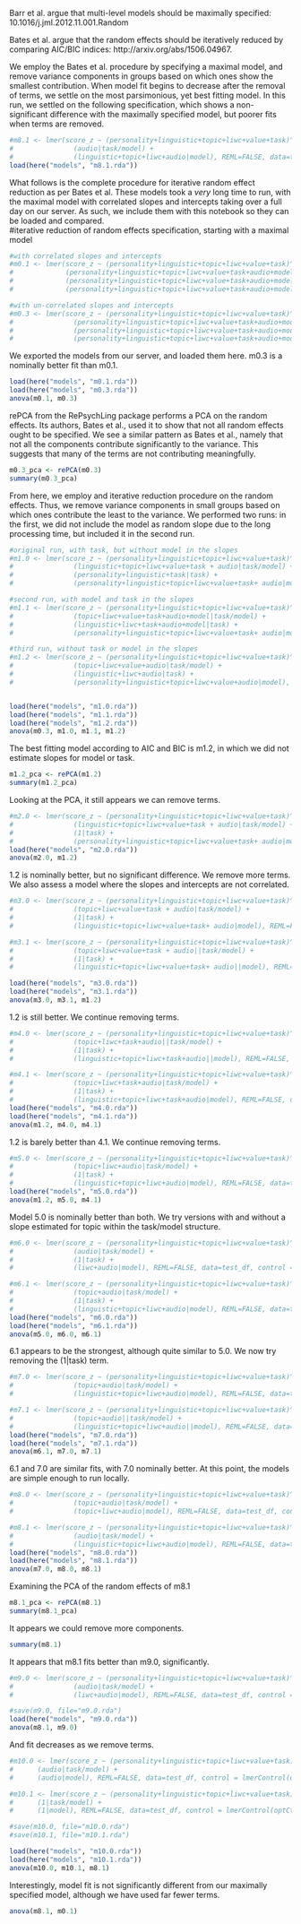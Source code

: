 Barr et al. argue that multi-level models should be maximally specified:
10.1016/j.jml.2012.11.001.Random

Bates et al. argue that the random effects should be iteratively reduced by comparing AIC/BIC indices:
http://arxiv.org/abs/1506.04967. 

We employ the Bates et al. procedure by specifying a maximal model, and remove variance components in groups based on which ones show the smallest contribution. When model fit begins to decrease after the removal of terms, we settle on the most parsimonious, yet best fitting model. In this run, we settled on the following specification, which shows a non-significant difference with the maximally specified model, but poorer fits when terms are removed. 

```r
#m8.1 <- lmer(score_z ~ (personality+linguistic+topic+liwc+value+task)^6 + audio +
#               (audio|task/model) +
#               (linguistic+topic+liwc+audio|model), REML=FALSE, data=test_df, control = lmerControl(optCtrl = list(maxfun = #100000)))
load(here("models", "m8.1.rda"))
```

What follows is the complete procedure for iterative random effect reduction as per Bates et al. These models took a *very* long time to run, with the maximal model with correlated slopes and intercepts taking over a full day on our server. As such, we include them with this notebook so they can be loaded and compared.  
#iterative reduction of random effects specification, starting with a maximal model
```r
#with correlated slopes and intercepts
#m0.1 <- lmer(score_z ~ (personality+linguistic+topic+liwc+value+task)^6 + audio +
#             (personality+linguistic+topic+liwc+value+task+audio+model|task/model) + 
#             (personality+linguistic+topic+liwc+value+task+audio+model|task) + 
#             (personality+linguistic+topic+liwc+value+task+audio+model|model), REML=FALSE, data=test_df, #control = lmerControl(optCtrl = list(maxfun = 100000)))

#with un-correlated slopes and intercepts
#m0.3 <- lmer(score_z ~ (personality+linguistic+topic+liwc+value+task)^6 + audio +
#               (personality+linguistic+topic+liwc+value+task+audio+model||task/model) + 
#               (personality+linguistic+topic+liwc+value+task+audio+model||task) + 
#               (personality+linguistic+topic+liwc+value+task+audio+model||model), REML=FALSE, data=test_df, #control = lmerControl(optCtrl = list(maxfun = 100000)))
```
We exported the models from our server, and loaded them here. m0.3 is a nominally better fit than m0.1. 
```r
load(here("models", "m0.1.rda"))
load(here("models", "m0.3.rda"))
anova(m0.1, m0.3)
```

rePCA from the RePsychLing package performs a PCA on the random effects. Its authors, Bates et al., used it to show that not all random effects ought to be specified. We see a similar pattern as Bates et al., namely that not all the components contribute significantly to the variance. This suggests that many of the terms are not contributing meaningfully. 

```r
m0.3_pca <- rePCA(m0.3)
summary(m0.3_pca)
```
From here, we employ and iterative reduction procedure on the random effects. Thus, we remove variance components in small groups based on which ones contribute the least to the variance. We performed two runs: in the first, we did not include the model as random slope due to the long processing time, but included it in the second run.  

```r
#original run, with task, but without model in the slopes
#m1.0 <- lmer(score_z ~ (personality+linguistic+topic+liwc+value+task)^6 + audio +
#               (linguistic+topic+liwc+value+task + audio|task/model) + 
#               (personality+linguistic+task|task) + 
#               (personality+linguistic+topic+liwc+value+task+ audio|model), REML=FALSE, data=test_df, control = lmerControl(optCtrl #= list(maxfun = 100000)))

#second run, with model and task in the slopes
#m1.1 <- lmer(score_z ~ (personality+linguistic+topic+liwc+value+task)^6 + audio +
#               (topic+liwc+value+task+audio+model|task/model) +
#               (linguistic+liwc+task+audio+model|task) +
#               (personality+linguistic+topic+liwc+value+task+ audio|model), REML=FALSE, data=test_df, control = lmerControl(optCtrl #= list(maxfun = 100000)))

#third run, without task or model in the slopes
#m1.2 <- lmer(score_z ~ (personality+linguistic+topic+liwc+value+task)^6+audio+
#               (topic+liwc+value+audio|task/model) +
#               (linguistic+liwc+audio|task) +
#               (personality+linguistic+topic+liwc+value+audio|model), REML=FALSE, data=test_df, control = lmerControl(optCtrl = #list(maxfun = 100000)))


load(here("models", "m1.0.rda"))
load(here("models", "m1.1.rda"))
load(here("models", "m1.2.rda"))
anova(m0.3, m1.0, m1.1, m1.2)
```
The best fitting model according to AIC and BIC is m1.2, in which we did not estimate slopes for model or task. 
```r
m1.2_pca <- rePCA(m1.2)
summary(m1.2_pca)
```
Looking at the PCA, it still appears we can remove terms. 

```r
#m2.0 <- lmer(score_z ~ (personality+linguistic+topic+liwc+value+task)^6 + audio +
#               (linguistic+topic+liwc+value+task + audio|task/model) + 
#               (1|task) + 
#               (personality+linguistic+topic+liwc+value+task+ audio|model), REML=FALSE, data=test_df, control = lmerControl(optCtrl #= list(maxfun = 100000)))
load(here("models", "m2.0.rda"))
anova(m2.0, m1.2)
```

1.2 is nominally better, but no significant difference. We remove more terms. We also assess a model where the slopes and intercepts are not correlated. 
```r
#m3.0 <- lmer(score_z ~ (personality+linguistic+topic+liwc+value+task)^6 + audio +
#               (topic+liwc+value+task + audio|task/model) + 
#               (1|task) + 
#               (linguistic+topic+liwc+value+task+ audio|model), REML=FALSE, data=test_df, control = lmerControl(optCtrl = #list(maxfun = 100000)))

#m3.1 <- lmer(score_z ~ (personality+linguistic+topic+liwc+value+task)^6 + audio +
#               (topic+liwc+value+task + audio||task/model) + 
#               (1|task) + 
#               (linguistic+topic+liwc+value+task+ audio||model), REML=FALSE, data=test_df, control = lmerControl(optCtrl = #list(maxfun = 100000)))

load(here("models", "m3.0.rda"))
load(here("models", "m3.1.rda"))
anova(m3.0, m3.1, m1.2)
```
1.2 is still better. We continue removing terms. 
```r
#m4.0 <- lmer(score_z ~ (personality+linguistic+topic+liwc+value+task)^6 + audio +
#               (topic+liwc+task+audio||task/model) + 
#               (1|task) + 
#               (linguistic+topic+liwc+task+audio||model), REML=FALSE, data=test_df, control = lmerControl(optCtrl = list(maxfun = #100000)))

#m4.1 <- lmer(score_z ~ (personality+linguistic+topic+liwc+value+task)^6 + audio +
#               (topic+liwc+task+audio|task/model) + 
#               (1|task) + 
#               (linguistic+topic+liwc+task+audio|model), REML=FALSE, data=test_df, control = lmerControl(optCtrl = list(maxfun = #100000)))
load(here("models", "m4.0.rda"))
load(here("models", "m4.1.rda"))
anova(m1.2, m4.0, m4.1)
```
1.2 is barely better than 4.1. We continue removing terms. 
```r
#m5.0 <- lmer(score_z ~ (personality+linguistic+topic+liwc+value+task)^6 + audio +
#               (topic+liwc+audio|task/model) + 
#               (1|task) + 
#               (linguistic+topic+liwc+audio|model), REML=FALSE, data=test_df, control = lmerControl(optCtrl = list(maxfun = #100000)))
load(here("models", "m5.0.rda"))
anova(m1.2, m5.0, m4.1)
```
Model 5.0 is nominally better than both. We try versions with and without a slope estimated for topic within the task/model structure. 

```r
#m6.0 <- lmer(score_z ~ (personality+linguistic+topic+liwc+value+task)^6 + audio +
#               (audio|task/model) + 
#               (1|task) + 
#               (liwc+audio|model), REML=FALSE, data=test_df, control = lmerControl(optCtrl = list(maxfun = 100000)))

#m6.1 <- lmer(score_z ~ (personality+linguistic+topic+liwc+value+task)^6 + audio +
#               (topic+audio|task/model) + 
#               (1|task) + 
#               (linguistic+topic+liwc+audio|model), REML=FALSE, data=test_df, control = lmerControl(optCtrl = list(maxfun = #100000)))
load(here("models", "m6.0.rda"))
load(here("models", "m6.1.rda"))
anova(m5.0, m6.0, m6.1)
```
6.1 appears to be the strongest, although quite similar to 5.0. We now try removing the (1|task) term. 

```r
#m7.0 <- lmer(score_z ~ (personality+linguistic+topic+liwc+value+task)^6 + audio +
#               (topic+audio|task/model) + 
#               (linguistic+topic+liwc+audio|model), REML=FALSE, data=test_df, control = lmerControl(optCtrl = list(maxfun = #100000)))

#m7.1 <- lmer(score_z ~ (personality+linguistic+topic+liwc+value+task)^6 + audio +
#               (topic+audio||task/model) + 
#               (linguistic+topic+liwc+audio||model), REML=FALSE, data=test_df, control = lmerControl(optCtrl = list(maxfun = #100000)))
load(here("models", "m7.0.rda"))
load(here("models", "m7.1.rda"))
anova(m6.1, m7.0, m7.1)
```
6.1 and 7.0 are similar fits, with 7.0 nominally better. At this point, the models are simple enough to run locally. 

```r
#m8.0 <- lmer(score_z ~ (personality+linguistic+topic+liwc+value+task)^6 + audio +
#               (topic+audio|task/model) + 
#               (topic+liwc+audio|model), REML=FALSE, data=test_df, control = lmerControl(optCtrl = list(maxfun = 100000)))

#m8.1 <- lmer(score_z ~ (personality+linguistic+topic+liwc+value+task)^6 + audio +
#               (audio|task/model) +
#               (linguistic+topic+liwc+audio|model), REML=FALSE, data=test_df, control = lmerControl(optCtrl = list(maxfun = #100000)))
load(here("models", "m8.0.rda"))
load(here("models", "m8.1.rda"))
anova(m7.0, m8.0, m8.1)
```
Examining the PCA of the random effects of m8.1
```r
m8.1_pca <- rePCA(m8.1)
summary(m8.1_pca)
```
It appears we could remove more components. 
```r
summary(m8.1)
```
It appears that m8.1 fits better than m9.0, significantly. 
```r
#m9.0 <- lmer(score_z ~ (personality+linguistic+topic+liwc+value+task)^6 + audio +
#               (audio|task/model) + 
#               (liwc+audio|model), REML=FALSE, data=test_df, control = lmerControl(optCtrl = list(maxfun = 100000)))

#save(m9.0, file="m9.0.rda")
load(here("models", "m9.0.rda"))
anova(m8.1, m9.0)
```
And fit decreases as we remove terms. 

```r
#m10.0 <- lmer(score_z ~ (personality+linguistic+topic+liwc+value+task)^6 + audio +
#      (audio|task/model) + 
#      (audio|model), REML=FALSE, data=test_df, control = lmerControl(optCtrl = list(maxfun = 100000)))

#m10.1 <- lmer(score_z ~ (personality+linguistic+topic+liwc+value+task)^6 + audio +
#      (1|task/model) + 
#      (1|model), REML=FALSE, data=test_df, control = lmerControl(optCtrl = list(maxfun = 100000)))

#save(m10.0, file="m10.0.rda")
#save(m10.1, file="m10.1.rda")

load(here("models", "m10.0.rda"))
load(here("models", "m10.1.rda"))
anova(m10.0, m10.1, m8.1)
```
Interestingly, model fit is not significantly different from our maximally specified model, although we have used far fewer terms. 
```r
anova(m8.1, m0.1)
```

